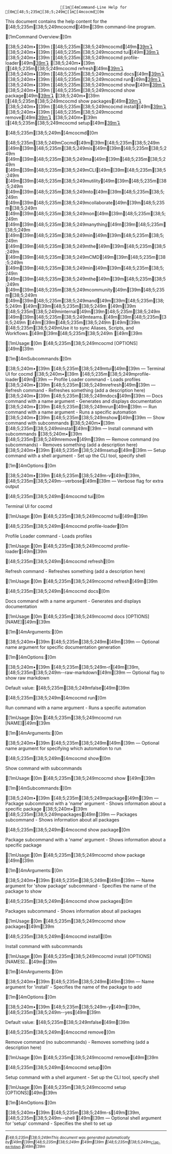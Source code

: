                             [1m[4mCommand-Line Help for [0m[48;5;235m[38;5;249m[1m[4mcocmd[0m

This document contains the help content for the [48;5;235m[38;5;249mcocmd[49m[39m command-line program.

[1mCommand Overview:[0m

[38;5;240m•[39m [[48;5;235m[38;5;249mcocmd[49m[39m↴](#cocmd)
[38;5;240m•[39m [[48;5;235m[38;5;249mcocmd tui[49m[39m↴](#cocmd-tui)
[38;5;240m•[39m [[48;5;235m[38;5;249mcocmd profile-loader[49m[39m↴](#cocmd-profile-loader)
[38;5;240m•[39m [[48;5;235m[38;5;249mcocmd refresh[49m[39m↴](#cocmd-refresh)
[38;5;240m•[39m [[48;5;235m[38;5;249mcocmd docs[49m[39m↴](#cocmd-docs)
[38;5;240m•[39m [[48;5;235m[38;5;249mcocmd run[49m[39m↴](#cocmd-run)
[38;5;240m•[39m [[48;5;235m[38;5;249mcocmd show[49m[39m↴](#cocmd-show)
[38;5;240m•[39m [[48;5;235m[38;5;249mcocmd show package[49m[39m↴](#cocmd-show-package)
[38;5;240m•[39m [[48;5;235m[38;5;249mcocmd show packages[49m[39m↴](#cocmd-show-packages)
[38;5;240m•[39m [[48;5;235m[38;5;249mcocmd install[49m[39m↴](#cocmd-install)
[38;5;240m•[39m [[48;5;235m[38;5;249mcocmd remove[49m[39m↴](#cocmd-remove)
[38;5;240m•[39m [[48;5;235m[38;5;249mcocmd setup[49m[39m↴](#cocmd-setup)

[48;5;235m[38;5;249m[4mcocmd[0m


[48;5;235m[38;5;249mCocmd[49m[39m[48;5;235m[38;5;249m [49m[39m[48;5;235m[38;5;249mis[49m[39m[48;5;235m[38;5;249m [49m[39m[48;5;235m[38;5;249ma[49m[39m[48;5;235m[38;5;249m [49m[39m[48;5;235m[38;5;249mCLI[49m[39m[48;5;235m[38;5;249m [49m[39m[48;5;235m[38;5;249mutility[49m[39m[48;5;235m[38;5;249m [49m[39m[48;5;235m[38;5;249mto[49m[39m[48;5;235m[38;5;249m [49m[39m[48;5;235m[38;5;249mcollaborate[49m[39m[48;5;235m[38;5;249m [49m[39m[48;5;235m[38;5;249mon[49m[39m[48;5;235m[38;5;249m [49m[39m[48;5;235m[38;5;249manything[49m[39m[48;5;235m[38;5;249m [49m[39m[48;5;235m[38;5;249min[49m[39m[48;5;235m[38;5;249m [49m[39m[48;5;235m[38;5;249mthe[49m[39m[48;5;235m[38;5;249m [49m[39m[48;5;235m[38;5;249mCMD[49m[39m[48;5;235m[38;5;249m [49m[39m[48;5;235m[38;5;249min[49m[39m[48;5;235m[38;5;249m [49m[39m[48;5;235m[38;5;249mthe[49m[39m[48;5;235m[38;5;249m [49m[39m[48;5;235m[38;5;249mcommunity[49m[39m[48;5;235m[38;5;249m [49m[39m[48;5;235m[38;5;249mand[49m[39m[48;5;235m[38;5;249m [49m[39m[48;5;235m[38;5;249m                [49m[39m
[48;5;235m[38;5;249minternal[49m[39m[48;5;235m[38;5;249m [49m[39m[48;5;235m[38;5;249mteams.[49m[39m[48;5;235m[38;5;249m [49m[39m[48;5;235m[38;5;249m                                                                                  [49m[39m
[48;5;235m[38;5;249mUse it to sync Aliases, Scripts, and Workflows.[49m[39m[48;5;235m[38;5;249m                                                   [49m[39m

[1mUsage:[0m [48;5;235m[38;5;249mcocmd [OPTIONS] <COMMAND>[49m[39m

[1m[4mSubcommands:[0m

[38;5;240m•[39m [48;5;235m[38;5;249mtui[49m[39m — Terminal UI for cocmd
[38;5;240m•[39m [48;5;235m[38;5;249mprofile-loader[49m[39m — Profile Loader command - Loads profiles
[38;5;240m•[39m [48;5;235m[38;5;249mrefresh[49m[39m — Refresh command - Refreshes something (add a description here)
[38;5;240m•[39m [48;5;235m[38;5;249mdocs[49m[39m — Docs command with a name argument - Generates and displays documentation
[38;5;240m•[39m [48;5;235m[38;5;249mrun[49m[39m — Run command with a name argument - Runs a specific automation
[38;5;240m•[39m [48;5;235m[38;5;249mshow[49m[39m — Show command with subcommands
[38;5;240m•[39m [48;5;235m[38;5;249minstall[49m[39m — Install command with subcommands
[38;5;240m•[39m [48;5;235m[38;5;249mremove[49m[39m
 — Remove command (no subcommands) - Removes something (add a description here)
[38;5;240m•[39m [48;5;235m[38;5;249msetup[49m[39m — Setup command with a shell argument - Set up the CLI tool, specify shell

[1m[4mOptions:[0m

[38;5;240m•[39m [48;5;235m[38;5;249m-v[49m[39m, [48;5;235m[38;5;249m--verbose[49m[39m — Verbose flag for extra output



[48;5;235m[38;5;249m[4mcocmd tui[0m

Terminal UI for cocmd

[1mUsage:[0m [48;5;235m[38;5;249mcocmd tui[49m[39m



[48;5;235m[38;5;249m[4mcocmd profile-loader[0m

Profile Loader command - Loads profiles

[1mUsage:[0m [48;5;235m[38;5;249mcocmd profile-loader[49m[39m



[48;5;235m[38;5;249m[4mcocmd refresh[0m

Refresh command - Refreshes something (add a description here)

[1mUsage:[0m [48;5;235m[38;5;249mcocmd refresh[49m[39m



[48;5;235m[38;5;249m[4mcocmd docs[0m

Docs command with a name argument - Generates and displays documentation

[1mUsage:[0m [48;5;235m[38;5;249mcocmd docs [OPTIONS] [NAME][49m[39m

[1m[4mArguments:[0m

[38;5;240m•[39m [48;5;235m[38;5;249m<NAME>[49m[39m — Optional name argument for specific documentation generation

[1m[4mOptions:[0m

[38;5;240m•[39m [48;5;235m[38;5;249m-r[49m[39m, [48;5;235m[38;5;249m--raw-markdown[49m[39m — Optional flag to show raw markdown

  Default value: [48;5;235m[38;5;249mfalse[49m[39m



[48;5;235m[38;5;249m[4mcocmd run[0m

Run command with a name argument - Runs a specific automation

[1mUsage:[0m [48;5;235m[38;5;249mcocmd run [NAME][49m[39m

[1m[4mArguments:[0m

[38;5;240m•[39m [48;5;235m[38;5;249m<NAME>[49m[39m — Optional name argument for specifying which automation to run



[48;5;235m[38;5;249m[4mcocmd show[0m

Show command with subcommands

[1mUsage:[0m [48;5;235m[38;5;249mcocmd show <COMMAND>[49m[39m

[1m[4mSubcommands:[0m

[38;5;240m•[39m [48;5;235m[38;5;249mpackage[49m[39m — Package subcommand with a 'name' argument - Shows information about a 
specific package
[38;5;240m•[39m [48;5;235m[38;5;249mpackages[49m[39m — Packages subcommand - Shows information about all packages



[48;5;235m[38;5;249m[4mcocmd show package[0m

Package subcommand with a 'name' argument - Shows information about a specific 
package

[1mUsage:[0m [48;5;235m[38;5;249mcocmd show package <NAME>[49m[39m

[1m[4mArguments:[0m

[38;5;240m•[39m [48;5;235m[38;5;249m<NAME>[49m[39m — Name argument for 'show package' subcommand - Specifies the name of the 
package to show



[48;5;235m[38;5;249m[4mcocmd show packages[0m

Packages subcommand - Shows information about all packages

[1mUsage:[0m [48;5;235m[38;5;249mcocmd show packages[49m[39m



[48;5;235m[38;5;249m[4mcocmd install[0m

Install command with subcommands

[1mUsage:[0m [48;5;235m[38;5;249mcocmd install [OPTIONS] [NAMES]...[49m[39m

[1m[4mArguments:[0m

[38;5;240m•[39m [48;5;235m[38;5;249m<NAMES>[49m[39m — Name argument for 'install' - Specifies the name of the package to add

[1m[4mOptions:[0m

[38;5;240m•[39m [48;5;235m[38;5;249m-y[49m[39m, [48;5;235m[38;5;249m--yes[49m[39m

  Default value: [48;5;235m[38;5;249mfalse[49m[39m



[48;5;235m[38;5;249m[4mcocmd remove[0m

Remove command (no subcommands) - Removes something (add a description here)

[1mUsage:[0m [48;5;235m[38;5;249mcocmd remove[49m[39m



[48;5;235m[38;5;249m[4mcocmd setup[0m

Setup command with a shell argument - Set up the CLI tool, specify shell

[1mUsage:[0m [48;5;235m[38;5;249mcocmd setup [OPTIONS][49m[39m

[1m[4mOptions:[0m

[38;5;240m•[39m [48;5;235m[38;5;249m-s[49m[39m, [48;5;235m[38;5;249m--shell <SHELL>[49m[39m — Optional shell argument for 'setup' command - Specifies the 
shell to set up



<hr/>

<small><i>
[48;5;235m[38;5;249mThis document was generated automatically by[49m[39m[48;5;235m[38;5;249m                                    [49m[39m
[48;5;235m[38;5;249m<a href="https://crates.io/crates/clap-markdown"><code>clap-markdown</code></a>.[49m[39m
</i></small>
